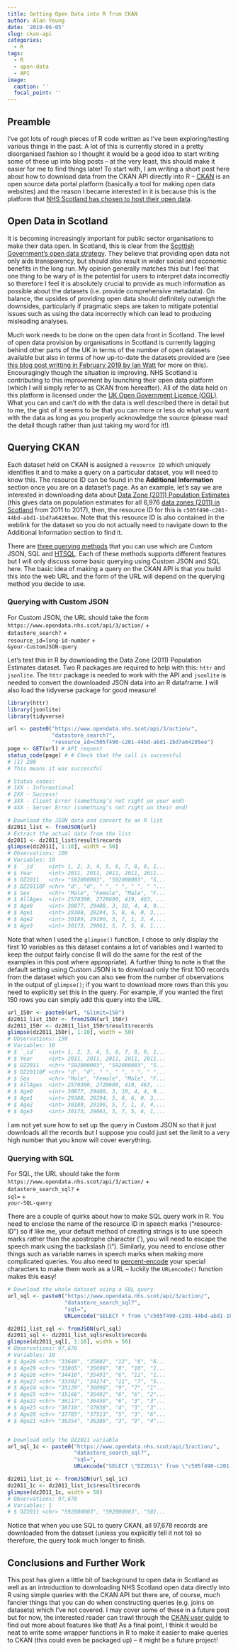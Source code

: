 ```yaml
---
title: Getting Open Data into R from CKAN
author: Alan Yeung
date: '2019-06-05'
slug: ckan-api
categories:
  - R
tags:
  - R
  - open-data
  - API
image:
  caption: ''
  focal_point: ''
---
```



## Preamble
I've got lots of rough pieces of R code written as I've been exploring/testing various things in the past. A lot of this is currently stored in a pretty disorganised fashion so I thought it would be a good idea to start writing some of these up into blog posts -- at the very least, this should make it easier for me to find things later! To start with, I am writing a short post here about how to download data from the CKAN API directly into R -- [CKAN](https://ckan.org) is an open source data portal platform (basically a tool for making open data websites) and the reason I became interested in it is because this is the platform that [NHS Scotland has chosen to host their open data](https://www.opendata.nhs.scot).  

## Open Data in Scotland
It is becoming increasingly important for public sector organisations to make their data open. In Scotland, this is clear from the [Scottish Government's open data strategy](https://www.gov.scot/publications/open-data-strategy). They believe that providing open data not only aids transparency, but should also result in wider social and economic benefits in the long run. My opinion generally matches this but I feel that one thing to be wary of is the potential for users to interpret data incorrectly so therefore I feel it is absolutely crucial to provide as much information as possible about the datasets (i.e. provide comprehensive metadata). On balance, the upsides of providing open data should definitely outweigh the downsides, particularly if pragmatic steps are taken to mitigate potential issues such as using the data incorrectly which can lead to producing misleading analyses.  
  
Much work needs to be done on the open data front in Scotland. The level of open data provision by organisations in Scotland is currently lagging behind other parts of the UK in terms of the number of open datasets available but also in terms of how up-to-date the datasets provided are (see [this blog post writting in February 2019 by Ian Watt](https://codethecity.co.uk/2019/02/24/scotlands-open-data-february-2019-an-update) for more on this). Encouragingly though the situation is improving. NHS Scotland is contributing to this improvement by launching their open data platform (which I will simply refer to as CKAN from hereafter). All of the data held on this platform is licensed under the [UK Open Government Licence (OGL)](http://www.nationalarchives.gov.uk/doc/open-government-licence/version/3). What you can and can't do with the data is well described there in detail but to me, the gist of it seems to be that you can more or less do what you want with the data as long as you properly acknowledge the source (please read the detail though rather than just taking my word for it!). 

## Querying CKAN
Each dataset held on CKAN is assigned a `resource ID` which uniquely identifies it and to make a query on a particular dataset, you will need to know this. The resource ID can be found in the **Additional Information** section once you are on a dataset's page. As an example, let's say we are interested in downloading data about [Data Zone (2011) Population Estimates](https://www.opendata.nhs.scot/dataset/population-estimates/resource/c505f490-c201-44bd-abd1-1bd7a64285ee) (this gives data on population estimates for all 6,976 [data zones (2011) in Scotland](https://data.gov.uk/dataset/ab9f1f20-3b7f-4efa-9bd2-239acf63b540/data-zone-boundaries-2011) from 2011 to 2017), then, the resource ID for this is `c505f490-c201-44bd-abd1-1bd7a64285ee`. Note that this resource ID is also contained in the weblink for the dataset so you do not actually need to navigate down to the Additional Information section to find it.  
  
There are [three querying methods](https://docs.ckan.org/en/ckan-2.2.3/datastore.html#datastore-search-htsql) that you can use which are Custom JSON, SQL and [HTSQL](http://htsql.org/doc/overview.html#what-is-htsql). Each of these methods supports different features but I will only discuss some basic querying using Custom JSON and SQL here. The basic idea of making a query on the CKAN API is that you build this into the web URL and the form of the URL will depend on the querying method you decide to use.

### Querying with Custom JSON
For Custom JSON, the URL should take the form  
`https://www.opendata.nhs.scot/api/3/action/` +  
`datastore_search?` +  
`resource_id=long-id-number` +  
`&your-CustomJSON-query`  
  
Let's test this in R by downloading the Data Zone (2011) Population Estimates dataset. Two R packages are required to help with this: `httr` and `jsonlite`. The `httr` package is needed to work with the API and `jsonlite` is needed to convert the downloaded JSON data into an R dataframe. I will also load the tidyverse package for good measure!

```r
library(httr)
library(jsonlite)
library(tidyverse)

url <- paste0("https://www.opendata.nhs.scot/api/3/action/",
              "datastore_search?",
              "resource_id=c505f490-c201-44bd-abd1-1bd7a64285ee")
page <- GET(url) # API request
status_code(page) # # Check that the call is successful
# [1] 200
# This means it was successful

# Status codes:
# 1XX - Informational
# 2XX - Success!
# 3XX - Client Error (something’s not right on your end)
# 4XX - Server Error (something’s not right on their end)

# Download the JSON data and convert to an R list
dz2011_list <- fromJSON(url)
# Extract the actual data from the list
dz2011 <- dz2011_list$result$records
glimpse(dz2011[, 1:10], width = 50)
# Observations: 100
# Variables: 10
# $ `_id`    <int> 1, 2, 3, 4, 5, 6, 7, 8, 9, 1...
# $ Year     <int> 2011, 2011, 2011, 2011, 2011...
# $ DZ2011   <chr> "S92000003", "S92000003", "S...
# $ DZ2011QF <chr> "d", "d", " ", " ", " ", " "...
# $ Sex      <chr> "Male", "Female", "Male", "F...
# $ AllAges  <int> 2570300, 2729600, 419, 463, ...
# $ Age0     <int> 30877, 29488, 3, 10, 4, 4, 9...
# $ Age1     <int> 29388, 28294, 5, 8, 6, 0, 3,...
# $ Age2     <int> 30189, 29190, 5, 7, 1, 3, 4,...
# $ Age3     <int> 30173, 29061, 5, 7, 5, 6, 1,...
```

Note that when I used the `glimpse()` function, I chose to only display the first 10 variables as this dataset contains a lot of variables and I wanted to keep the output fairly concise (I will do the same for the rest of the examples in this post where appropriate). A further thing to note is that the default setting using Custom JSON is to download only the first 100 records from the dataset which you can also see from the number of observations in the output of `glimpse()`; if you want to download more rows than this you need to explicitly set this in the query. For example, if you wanted the first 150 rows you can simply add this query into the URL.

```r
url_150r <- paste0(url, "&limit=150")
dz2011_list_150r <- fromJSON(url_150r)
dz2011_150r <- dz2011_list_150r$result$records
glimpse(dz2011_150r[, 1:10], width = 50)
# Observations: 150
# Variables: 10
# $ `_id`    <int> 1, 2, 3, 4, 5, 6, 7, 8, 9, 1...
# $ Year     <int> 2011, 2011, 2011, 2011, 2011...
# $ DZ2011   <chr> "S92000003", "S92000003", "S...
# $ DZ2011QF <chr> "d", "d", " ", " ", " ", " "...
# $ Sex      <chr> "Male", "Female", "Male", "F...
# $ AllAges  <int> 2570300, 2729600, 419, 463, ...
# $ Age0     <int> 30877, 29488, 3, 10, 4, 4, 9...
# $ Age1     <int> 29388, 28294, 5, 8, 6, 0, 3,...
# $ Age2     <int> 30189, 29190, 5, 7, 1, 3, 4,...
# $ Age3     <int> 30173, 29061, 5, 7, 5, 6, 1,...
```

I am not yet sure how to set up the query in Custom JSON so that it just downloads all the records but I suppose you could just set the limit to a very high number that you know will cover everything.

  
### Querying with SQL
For SQL, the URL should take the form  
`https://www.opendata.nhs.scot/api/3/action/` +  
`datastore_search_sql?` +  
`sql=` +  
`your-SQL-query`  

There are a couple of quirks about how to make SQL query work in R. You need to enclose the name of the resource ID in speech marks ("resource-ID") so if like me, your default method of creating strings is to use speech marks rather than the apostrophe character ('), you will need to escape the speech mark using the backslash (\\"). Similarly, you need to enclose other things such as variable names in speech marks when making more complicated queries. You also need to [percent-encode](https://en.wikipedia.org/wiki/Percent-encoding) your special characters to make them work as a URL -- luckily the `URLencode()` function makes this easy!

```r
# Download the whole dataset using a SQL query
url_sql <- paste0("https://www.opendata.nhs.scot/api/3/action/",
                  "datastore_search_sql?",
                  "sql=",
                  URLencode("SELECT * from \"c505f490-c201-44bd-abd1-1bd7a64285ee\""))

dz2011_list_sql <- fromJSON(url_sql)
dz2011_sql <- dz2011_list_sql$result$records
glimpse(dz2011_sql[, 1:10], width = 50)
# Observations: 97,678
# Variables: 10
# $ Age28 <chr> "33649", "35002", "12", "6", "6...
# $ Age29 <chr> "33865", "35698", "8", "10", "1...
# $ Age26 <chr> "34410", "35491", "6", "11", "1...
# $ Age27 <chr> "33302", "34274", "11", "7", "5...
# $ Age24 <chr> "35129", "36098", "9", "7", "1"...
# $ Age25 <chr> "35166", "35492", "6", "6", "2"...
# $ Age22 <chr> "36117", "36450", "6", "3", "3"...
# $ Age23 <chr> "36710", "37038", "4", "3", "3"...
# $ Age20 <chr> "37785", "37513", "5", "3", "6"...
# $ Age21 <chr> "36354", "36386", "3", "9", "4"...


# Download only the DZ2011 variable
url_sql_1c <- paste0("https://www.opendata.nhs.scot/api/3/action/",
                     "datastore_search_sql?",
                     "sql=",
                     URLencode("SELECT \"DZ2011\" from \"c505f490-c201-44bd-abd1-1bd7a64285ee\""))

dz2011_list_1c <- fromJSON(url_sql_1c)
dz2011_1c <- dz2011_list_1c$result$records
glimpse(dz2011_1c, width = 50)
# Observations: 97,678
# Variables: 1
# $ DZ2011 <chr> "S92000003", "S92000003", "S01...
```

Notice that when you use SQL to query CKAN, all 97,678 records are downloaded from the dataset (unless you explicitly tell it not to) so therefore, the query took much longer to finish.


## Conclusions and Further Work
This post has given a little bit of background to open data in Scotland as well as an introduction to downloading NHS Scotland open data directly into R using simple queries with the CKAN API but there are, of course, much fancier things that you can do when constructing queries (e.g. joins on datasets) which I've not covered. I may cover some of these in a future post but for now, the interested reader can trawl through the [CKAN user guide](https://docs.ckan.org/en/2.8/user-guide.html) to find out more about features like that! As a final point, I think it would be neat to write some wrapper functions in R to make it easier to make queries to CKAN (this could even be packaged up) -- it might be a future project!

